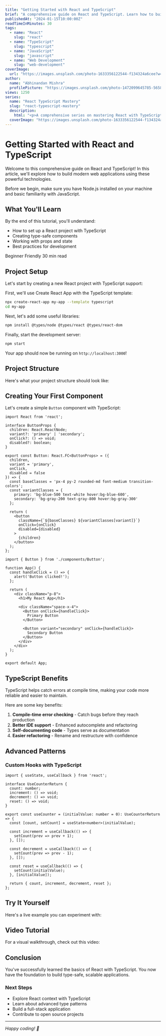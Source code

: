 ```yaml
---
title: "Getting Started with React and TypeScript"
brief: "A comprehensive guide on React and TypeScript. Learn how to build modern web applications using these powerful technologies."
publishedAt: "2024-01-15T10:00:00Z"
readTimeInMinutes: 30
tags:
  - name: "React"
    slug: "react"
  - name: "TypeScript" 
    slug: "typescript"
  - name: "JavaScript"
    slug: "javascript"
  - name: "Web Development"
    slug: "web-development"
coverImage:
  url: "https://images.unsplash.com/photo-1633356122544-f134324a6cee?w=800&h=400&fit=crop"
author:
  name: "Abhinandan Mishra"
  profilePicture: "https://images.unsplash.com/photo-1472099645785-5658abf4ff4e?w=100&h=100&fit=crop&crop=face"
views: 1250
series:
  name: "React TypeScript Mastery"
  slug: "react-typescript-mastery"
  description:
    html: "<p>A comprehensive series on mastering React with TypeScript for modern web development.</p>"
  coverImage: "https://images.unsplash.com/photo-1633356122544-f134324a6cee?w=400&h=200&fit=crop"
---
```


# Getting Started with React and TypeScript

Welcome to this comprehensive guide on React and TypeScript! In this article, we'll explore how to build modern web applications using these powerful technologies.

<Callout type="info" title="Prerequisites">
Before we begin, make sure you have Node.js installed on your machine and basic familiarity with JavaScript.
</Callout>

## What You'll Learn

By the end of this tutorial, you'll understand:

- How to set up a React project with TypeScript
- Creating type-safe components
- Working with props and state
- Best practices for development

<Badge variant="success">Beginner Friendly</Badge> <Badge variant="info">30 min read</Badge>

## Project Setup

Let's start by creating a new React project with TypeScript support:

<Steps>
<Step title="Create the project">

First, we'll use Create React App with the TypeScript template:

```bash filename="terminal"
npx create-react-app my-app --template typescript
cd my-app
```

</Step>

<Step title="Install additional dependencies">

Next, let's add some useful libraries:

```bash
npm install @types/node @types/react @types/react-dom
```

</Step>

<Step title="Start the development server">

Finally, start the development server:

```bash
npm start
```

Your app should now be running on `http://localhost:3000`!

</Step>
</Steps>

## Project Structure

Here's what your project structure should look like:

<FileTree>
<FileTreeItem name="my-app" type="folder" defaultOpen>
<FileTreeItem name="public" type="folder">
<FileTreeItem name="index.html" type="file" />
</FileTreeItem>
<FileTreeItem name="src" type="folder" defaultOpen>
<FileTreeItem name="App.tsx" type="file" />
<FileTreeItem name="index.tsx" type="file" />
<FileTreeItem name="types" type="folder">
<FileTreeItem name="index.ts" type="file" />
</FileTreeItem>
</FileTreeItem>
<FileTreeItem name="package.json" type="file" />
<FileTreeItem name="tsconfig.json" type="file" />
</FileTreeItem>
</FileTree>

## Creating Your First Component

Let's create a simple `Button` component with TypeScript:

<Tabs defaultValue="component">
<TabItem value="component" label="Button.tsx">

```tsx filename="src/components/Button.tsx"
import React from 'react';

interface ButtonProps {
  children: React.ReactNode;
  variant?: 'primary' | 'secondary';
  onClick?: () => void;
  disabled?: boolean;
}

export const Button: React.FC<ButtonProps> = ({
  children,
  variant = 'primary',
  onClick,
  disabled = false
}) => {
  const baseClasses = 'px-4 py-2 rounded-md font-medium transition-colors';
  const variantClasses = {
    primary: 'bg-blue-500 text-white hover:bg-blue-600',
    secondary: 'bg-gray-200 text-gray-800 hover:bg-gray-300'
  };

  return (
    <button
      className={`${baseClasses} ${variantClasses[variant]}`}
      onClick={onClick}
      disabled={disabled}
    >
      {children}
    </button>
  );
};
```

</TabItem>

<TabItem value="usage" label="Usage">

```tsx filename="src/App.tsx"
import { Button } from './components/Button';

function App() {
  const handleClick = () => {
    alert('Button clicked!');
  };

  return (
    <div className="p-8">
      <h1>My React App</h1>
      
      <div className="space-x-4">
        <Button onClick={handleClick}>
          Primary Button
        </Button>
        
        <Button variant="secondary" onClick={handleClick}>
          Secondary Button
        </Button>
      </div>
    </div>
  );
}

export default App;
```

</TabItem>
</Tabs>

## TypeScript Benefits

<Callout type="success" title="Type Safety">
TypeScript helps catch errors at compile time, making your code more reliable and easier to maintain.
</Callout>

Here are some key benefits:

1. **Compile-time error checking** - Catch bugs before they reach production
2. **Better IDE support** - Enhanced autocomplete and refactoring
3. **Self-documenting code** - Types serve as documentation
4. **Easier refactoring** - Rename and restructure with confidence

## Advanced Patterns

### Custom Hooks with TypeScript

```tsx filename="src/hooks/useCounter.ts"
import { useState, useCallback } from 'react';

interface UseCounterReturn {
  count: number;
  increment: () => void;
  decrement: () => void;
  reset: () => void;
}

export const useCounter = (initialValue: number = 0): UseCounterReturn => {
  const [count, setCount] = useState<number>(initialValue);

  const increment = useCallback(() => {
    setCount(prev => prev + 1);
  }, []);

  const decrement = useCallback(() => {
    setCount(prev => prev - 1);
  }, []);

  const reset = useCallback(() => {
    setCount(initialValue);
  }, [initialValue]);

  return { count, increment, decrement, reset };
};
```

## Try It Yourself

Here's a live example you can experiment with:

<CodeSandbox id="react-typescript-example" title="React TypeScript Example" />

## Video Tutorial

For a visual walkthrough, check out this video:

<YouTube id="dQw4w9WgXcQ" title="React TypeScript Tutorial" />

## Conclusion

<Callout type="success" title="Congratulations!">
You've successfully learned the basics of React with TypeScript. You now have the foundation to build type-safe, scalable applications.
</Callout>

### Next Steps

- Explore React context with TypeScript
- Learn about advanced type patterns
- Build a full-stack application
- Contribute to open source projects

---

*Happy coding! 🚀*